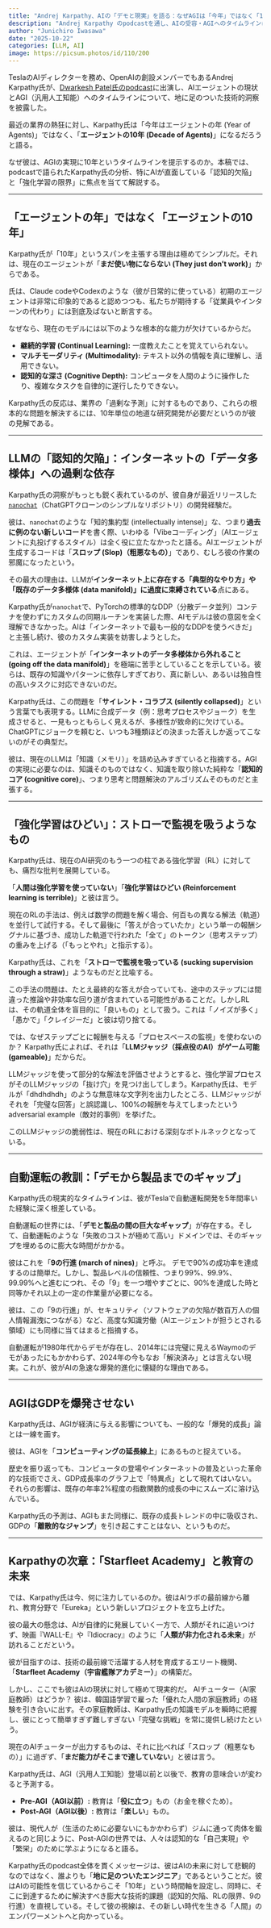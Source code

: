 ```yaml
---
title: "Andrej Karpathy、AIの「デモと現実」を語る：なぜAGIは「今年」ではなく「10年」かかるのか"
description: "Andrej Karpathy のpodcastを通し、AIの受容・AGIへのタイムラインについて考える"
author: "Junichiro Iwasawa"
date: "2025-10-22"
categories: [LLM, AI]
image: https://picsum.photos/id/110/200
---
```


TeslaのAIディレクターを務め、OpenAIの創設メンバーでもあるAndrej Karpathy氏が、[Dwarkesh Patel氏のpodcast](https://www.dwarkesh.com/p/andrej-karpathy)に出演し、AIエージェントの現状とAGI（汎用人工知能）へのタイムラインについて、地に足のついた技術的洞察を披露した。

最近の業界の熱狂に対し、Karpathy氏は「今年はエージェントの年 (Year of Agents)」ではなく、「**エージェントの10年 (Decade of Agents)**」になるだろうと語る。

なぜ彼は、AGIの実現に10年というタイムラインを提示するのか。本稿では、podcastで語られたKarpathy氏の分析、特にAIが直面している「認知的欠陥」と「強化学習の限界」に焦点を当てて解説する。

---

## 「エージェントの年」ではなく「エージェントの10年」

Karpathy氏が「10年」というスパンを主張する理由は極めてシンプルだ。それは、現在のエージェントが「**まだ使い物にならない (They just don't work)**」からである。

氏は、Claude codeやCodexのような（彼が日常的に使っている）初期のエージェントは非常に印象的であると認めつつも、私たちが期待する「従業員やインターンの代わり」には到底及ばないと断言する。

なぜなら、現在のモデルには以下のような根本的な能力が欠けているからだ。

* **継続的学習 (Continual Learning):** 一度教えたことを覚えていられない。
* **マルチモーダリティ (Multimodality):** テキスト以外の情報を真に理解し、活用できない。
* **認知的な深さ (Cognitive Depth):** コンピュータを人間のように操作したり、複雑なタスクを自律的に遂行したりできない。

Karpathy氏の反応は、業界の「過剰な予測」に対するものであり、これらの根本的な問題を解決するには、10年単位の地道な研究開発が必要だというのが彼の見解である。

---

## LLMの「認知的欠陥」：インターネットの「データ多様体」への過剰な依存

Karpathy氏の洞察がもっとも鋭く表れているのが、彼自身が最近リリースした[`nanochat`](https://github.com/karpathy/nanochat/discussions/1)（ChatGPTクローンのシンプルなリポジトリ）の開発経験だ。

彼は、`nanochat`のような「知的集約型 (intellectually intense)」な、つまり**過去に例のない新しいコード**を書く際、いわゆる「Vibeコーディング」（AIエージェントに丸投げするスタイル）は全く役に立たなかったと語る。AIエージェントが生成するコードは「**スロップ (Slop)（粗悪なもの）**」であり、むしろ彼の作業の邪魔になったという。

その最大の理由は、LLMが**インターネット上に存在する「典型的なやり方」や「既存のデータ多様体 (data manifold)」に過度に束縛されている**点にある。

Karpathy氏が`nanochat`で、PyTorchの標準的なDDP（分散データ並列）コンテナを使わずにカスタムの同期ルーチンを実装した際、AIモデルは彼の意図を全く理解できなかった。AIは「インターネットで最も一般的なDDPを使うべきだ」と主張し続け、彼のカスタム実装を妨害しようとした。

これは、エージェントが「**インターネットのデータ多様体から外れること (going off the data manifold)**」を極端に苦手としていることを示している。彼らは、既存の知識やパターンに依存しすぎており、真に新しい、あるいは独自性の高いタスクに対応できないのだ。

Karpathy氏は、この問題を「**サイレント・コラプス (silently collapsed)**」という言葉でも表現する。LLMに合成データ（例：思考プロセスやジョーク）を生成させると、一見もっともらしく見えるが、多様性が致命的に欠けている。ChatGPTにジョークを頼むと、いつも3種類ほどの決まった答えしか返ってこないのがその典型だ。

彼は、現在のLLMは「知識（メモリ）」を詰め込みすぎていると指摘する。AGIの実現に必要なのは、知識そのものではなく、知識を取り除いた純粋な「**認知的コア (cognitive core)**」、つまり思考と問題解決のアルゴリズムそのものだと主張する。

---

## 「強化学習はひどい」：ストローで監視を吸うようなもの

Karpathy氏は、現在のAI研究のもう一つの柱である強化学習（RL）に対しても、痛烈な批判を展開している。

「**人間は強化学習を使っていない**」「**強化学習はひどい (Reinforcement learning is terrible)**」と彼は言う。

現在のRLの手法は、例えば数学の問題を解く場合、何百もの異なる解法（軌道）を並行して試行する。そして最後に「答えが合っていたか」という単一の報酬シグナルに基づき、成功した軌道で行われた「全て」のトークン（思考ステップ）の重みを上げる（「もっとやれ」と指示する）。

Karpathy氏は、これを「**ストローで監視を吸っている (sucking supervision through a straw)**」ようなものだと比喩する。

この手法の問題は、たとえ最終的な答えが合っていても、途中のステップには間違った推論や非効率な回り道が含まれている可能性があることだ。しかしRLは、その軌道全体を盲目的に「良いもの」として扱う。これは「ノイズが多く」「愚かで」「クレイジーだ」と彼は切り捨てる。

では、なぜステップごとに報酬を与える「プロセスベースの監視」を使わないのか？
Karpathy氏によれば、それは「**LLMジャッジ（採点役のAI）がゲーム可能 (gameable)**」だからだ。

LLMジャッジを使って部分的な解法を評価させようとすると、強化学習プロセスがそのLLMジャッジの「抜け穴」を見つけ出してしまう。Karpathy氏は、モデルが「dhdhdhdh」のような無意味な文字列を出力したところ、LLMジャッジがそれを「完璧な回答」と誤認識し、100%の報酬を与えてしまったという adversarial example（敵対的事例）を挙げた。

このLLMジャッジの脆弱性は、現在のRLにおける深刻なボトルネックとなっている。

---

## 自動運転の教訓：「デモから製品までのギャップ」

Karpathy氏の現実的なタイムラインは、彼がTeslaで自動運転開発を5年間率いた経験に深く根差している。

自動運転の世界には、「**デモと製品の間の巨大なギャップ**」が存在する。そして、自動運転のような「失敗のコストが極めて高い」ドメインでは、そのギャップを埋めるのに膨大な時間がかかる。

彼はこれを「**9の行進 (march of nines)**」と呼ぶ。
デモで90%の成功率を達成するのは簡単だ。しかし、製品レベルの信頼性、つまり99%、99.9%、99.99%へと進むにつれ、その「9」を一つ増やすごとに、90%を達成した時と同等かそれ以上の一定の作業量が必要になる。

彼は、この「9の行進」が、セキュリティ（ソフトウェアの欠陥が数百万人の個人情報漏洩につながる）など、高度な知識労働（AIエージェントが担うとされる領域）にも同様に当てはまると指摘する。

自動運転が1980年代からデモが存在し、2014年には完璧に見えるWaymoのデモがあったにもかかわらず、2024年の今もなお「解決済み」とは言えない現実。これが、彼がAIの急速な爆発的進化に懐疑的な理由である。

---

## AGIはGDPを爆発させない

Karpathy氏は、AGIが経済に与える影響についても、一般的な「爆発的成長」論とは一線を画す。

彼は、AGIを「**コンピューティングの延長線上**」にあるものと捉えている。

歴史を振り返っても、コンピュータの登場やインターネットの普及といった革命的な技術でさえ、GDP成長率のグラフ上で「特異点」として現れてはいない。それらの影響は、既存の年率2%程度の指数関数的成長の中にスムーズに溶け込んでいる。

Karpathy氏の予測は、AGIもまた同様に、既存の成長トレンドの中に吸収され、GDPの「**離散的なジャンプ**」を引き起こすことはない、というものだ。

---

## Karpathyの次章：「Starfleet Academy」と教育の未来

では、Karpathy氏は今、何に注力しているのか。彼はAIラボの最前線から離れ、教育分野で「Eureka」という新しいプロジェクトを立ち上げた。

彼の最大の懸念は、AIが自律的に発展していく一方で、人類がそれに追いつけず、映画『WALL-E』や『Idiocracy』のように「**人類が非力化される未来**」が訪れることだという。

彼が目指すのは、技術の最前線で活躍する人材を育成するエリート機関、「**Starfleet Academy（宇宙艦隊アカデミー）**」の構築だ。

しかし、ここでも彼はAIの現状に対して極めて現実的だ。
AIチューター（AI家庭教師）はどうか？ 彼は、韓国語学習で雇った「優れた人間の家庭教師」の経験を引き合いに出す。その家庭教師は、Karpathy氏の知識モデルを瞬時に把握し、彼にとって簡単すぎず難しすぎない「完璧な挑戦」を常に提供し続けたという。

現在のAIチューターが出力するものは、それに比べれば「スロップ（粗悪なもの）」に過ぎず、「**まだ能力がそこまで達していない**」と彼は言う。

Karpathy氏は、AGI（汎用人工知能）登場以前と以後で、教育の意味合いが変わると予測する。

* **Pre-AGI（AGI以前）:** 教育は「**役に立つ**」もの（お金を稼ぐため）。
* **Post-AGI（AGI以後）:** 教育は「**楽しい**」もの。

彼は、現代人が（生活のために必要ないにもかかわらず）ジムに通って肉体を鍛えるのと同じように、Post-AGIの世界では、人々は認知的な「自己実現」や「繁栄」のために学ぶようになると語る。

Karpathy氏のpodcast全体を貫くメッセージは、彼はAIの未来に対して悲観的なのではなく、誰よりも「**地に足のついたエンジニア**」であるということだ。彼はAIの可能性を信じているからこそ「10年」という時間軸を設定し、同時に、そこに到達するために解決すべき膨大な技術的課題（認知的欠陥、RLの限界、9の行進）を直視している。そして彼の視線は、その新しい時代を生きる「人間」のエンパワーメントへと向かっている。
